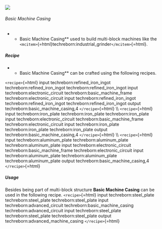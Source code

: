 ![](/mods/techreborn/basic_machine_casing.png)

###### Basic Machine Casing

-   -   Basic Machine Casing** used to build multi-block machines like
        the
        `<mcitem>`{=html}techreborn:industrial_grinder`</mcitem>`{=html}.

##### Recipe

-   -   Basic Machine Casing** can be crafted using the following
        recipes.

`<recipe>`{=html} input techreborn:refined_iron_ingot
techreborn:refined_iron_ingot techreborn:refined_iron_ingot input
techreborn:electronic_circuit techreborn:basic_machine_frame
techreborn:electronic_circuit input techreborn:refined_iron_ingot
techreborn:refined_iron_ingot techreborn:refined_iron_ingot output
techreborn:basic_machine_casing,4 `</recipe>`{=html} \\\\
`<recipe>`{=html} input techreborn:iron_plate techreborn:iron_plate
techreborn:iron_plate input techreborn:electronic_circuit
techreborn:basic_machine_frame techreborn:electronic_circuit input
techreborn:iron_plate techreborn:iron_plate techreborn:iron_plate output
techreborn:basic_machine_casing,4 `</recipe>`{=html} \\\\
`<recipe>`{=html} input techreborn:aluminum_plate
techreborn:aluminum_plate techreborn:aluminum_plate input
techreborn:electronic_circuit techreborn:basic_machine_frame
techreborn:electronic_circuit input techreborn:aluminum_plate
techreborn:aluminum_plate techreborn:aluminum_plate output
techreborn:basic_machine_casing,4 `</recipe>`{=html}

##### Usage

Besides being part of multi-block structure **Basic Machine Casing**
can be used in the following recipe. `<recipe>`{=html} input
techreborn:steel_plate techreborn:steel_plate techreborn:steel_plate
input techreborn:advanced_circuit techreborn:basic_machine_casing
techreborn:advanced_circuit input techreborn:steel_plate
techreborn:steel_plate techreborn:steel_plate output
techreborn:advanced_machine_casing `</recipe>`{=html}
